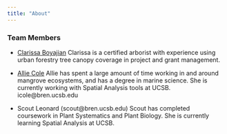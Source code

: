 ```yaml
---
title: "About"
---
```


### Team Members 


- [Clarissa Boyajian](https://github.com/cboyajian) Clarissa is a certified arborist with experience using urban forestry tree canopy coverage in project and grant management. 

- [Allie Cole](https://github.com/AllieCole)
Allie has spent a large amount of time working in and around mangrove ecosystems, and has a degree in marine science. She is currently working with Spatial Analysis tools at UCSB. icole@bren.ucsb.edu 

- Scout Leonard (scout@bren.ucsb.edu) Scout has completed coursework in Plant Systematics and Plant Biology. She is currently learning Spatial Analysis at UCSB.
